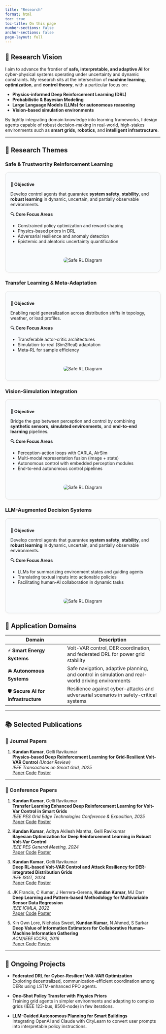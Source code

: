 ```yaml
---
title: "Research"
format: html
toc: true
toc-title: On this page
number-sections: false
anchor-sections: false
page-layout: full
---
```


## 🚀 Research Vision {#research-vision}

I aim to advance the frontier of **safe, interpretable, and adaptive AI** for cyber-physical systems operating under uncertainty and dynamic constraints. My research sits at the intersection of **machine learning**, **optimization**, and **control theory**, with a particular focus on:

- **Physics-informed Deep Reinforcement Learning (DRL)**
- **Probabilistic & Bayesian Modeling**
- **Large Language Models (LLMs) for autonomous reasoning**
- **Vision-based simulation environments**

By tightly integrating domain knowledge into learning frameworks, I design agents capable of robust decision-making in real-world, high-stakes environments such as **smart grids**, **robotics**, and **intelligent infrastructure**.

---

## 🧠 Research Themes {#research-themes}

### Safe & Trustworthy Reinforcement Learning {#safe-rl}

<div style="display: flex; flex-wrap: wrap; align-items: center; gap: 1rem; padding: 1rem; border: 1.5px solid #ddd; border-radius: 12px; background-color: #f9fbfd; box-shadow: 1px 1px 6px rgba(0,0,0,0.05); margin-bottom: 1.5rem;">

<div style="flex: 1 1 300px; min-width: 250px;">
<p><strong>🎯 Objective</strong></p>
<p>Develop control agents that guarantee <strong>system safety</strong>, <strong>stability</strong>, and <strong>robust learning</strong> in dynamic, uncertain, and partially observable environments.</p>

<p><strong>🔍 Core Focus Areas</strong></p>
<ul>
<li>Constrained policy optimization and reward shaping</li>
<li>Physics-based priors in DRL</li>
<li>Adversarial resilience and anomaly detection</li>
<li>Epistemic and aleatoric uncertainty quantification</li>
</ul>
</div>

<div style="flex: 1 1 250px; text-align: center;">
<img src="/projects1/ehr/hex_ggehr.png" alt="Safe RL Diagram" style="max-width: 100%; border-radius: 8px;">
</div>

</div>


### Transfer Learning & Meta-Adaptation {#tl-rl}

<div style="display: flex; flex-wrap: wrap; align-items: center; gap: 1rem; padding: 1rem; border: 1.5px solid #ddd; border-radius: 12px; background-color: #f9fbfd; box-shadow: 1px 1px 6px rgba(0,0,0,0.05); margin-bottom: 1.5rem;">

<div style="flex: 1 1 300px; min-width: 250px;">
<p><strong>🎯 Objective</strong></p>
<p>Enabling rapid generalization across distribution shifts in topology, weather, or load profiles.</p>

<p><strong>🔍 Core Focus Areas</strong></p>
<ul>
<li>Transferable actor-critic architectures</li>
<li>Simulation-to-real (Sim2Real) adaptation</li>
<li>Meta-RL for sample efficiency</li>
</ul>
</div>

<div style="flex: 1 1 250px; text-align: center;">
<img src="/projects1/ehr/hex_ggehr.png" alt="Safe RL Diagram" style="max-width: 100%; border-radius: 8px;">
</div>

</div>

### Vision-Simulation Integration {#vision-sim}

<div style="display: flex; flex-wrap: wrap; align-items: center; gap: 1rem; padding: 1rem; border: 1.5px solid #ddd; border-radius: 12px; background-color: #f9fbfd; box-shadow: 1px 1px 6px rgba(0,0,0,0.05); margin-bottom: 1.5rem;">

<div style="flex: 1 1 300px; min-width: 250px;">
<p><strong>🎯 Objective</strong></p>
<p>Bridge the gap between perception and control by combining **synthetic sensors**, **simulated environments**, and **end-to-end learning** pipelines.</p>

<p><strong>🔍 Core Focus Areas</strong></p>
<ul>
<li>Perception-action loops with CARLA, AirSim  </li>
<li>Multi-modal representation fusion (image + state)  </li>
<li>Autonomous control with embedded perception modules</li>
<li>End-to-end autonomous control pipelines</li>
</ul>
</div>

<div style="flex: 1 1 250px; text-align: center;">
<img src="/projects1/ehr/hex_ggehr.png" alt="Safe RL Diagram" style="max-width: 100%; border-radius: 8px;">
</div>

</div>


### LLM-Augmented Decision Systems {#llm-control}

<div style="display: flex; flex-wrap: wrap; align-items: center; gap: 1rem; padding: 1rem; border: 1.5px solid #ddd; border-radius: 12px; background-color: #f9fbfd; box-shadow: 1px 1px 6px rgba(0,0,0,0.05); margin-bottom: 1.5rem;">

<div style="flex: 1 1 300px; min-width: 250px;">
<p><strong>🎯 Objective</strong></p>
<p>Develop control agents that guarantee <strong>system safety</strong>, <strong>stability</strong>, and <strong>robust learning</strong> in dynamic, uncertain, and partially observable environments.</p>

<p><strong>🔍 Core Focus Areas</strong></p>
<ul>
<li>LLMs for summarizing environment states and guiding agents </li>
<li>Translating textual inputs into actionable policies</li>
<li>Facilitating human-AI collaboration in dynamic tasks</li>
</ul>
</div>

<div style="flex: 1 1 250px; text-align: center;">
<img src="/projects1/ehr/hex_ggehr.png" alt="Safe RL Diagram" style="max-width: 100%; border-radius: 8px;">
</div>

</div>


## 🔬 Application Domains {#application-domains}

| Domain | Description |
|--------|-------------|
| ⚡ **Smart Energy Systems** | Volt-VAR control, DER coordination, and federated DRL for power grid stability |
| 🚘 **Autonomous Systems** | Safe navigation, adaptive planning, and control in simulation and real-world driving environments |
| 🛡 **Secure AI for Infrastructure** | Resilience against cyber-attacks and adversarial scenarios in safety-critical systems |

---

## 📚 Selected Publications {#publications}

::: {.panel-tabset}

### 📝 Journal Papers

1. **Kundan Kumar**, Gelli Ravikumar  
**Physics-based Deep Reinforcement Learning for Grid-Resilient Volt-VAR Control** *(Under Review)*  
*IEEE Transactions on Smart Grid, 2025*  
<span style="display:inline-flex; gap:4px;">
<a class="btn btn-primary btn-sm" href="https://arxiv.org/abs/2202.13541">Paper</a>
<a class="btn btn-success btn-sm" href="#">Code</a>
<a class="btn btn-info btn-sm" href="#">Poster</a>
</span>

---

### 🎤 Conference Papers

1. **Kundan Kumar**, Gelli Ravikumar  
**Transfer Learning Enhanced Deep Reinforcement Learning for Volt-Var Control in Smart Grids**  
*IEEE PES Grid Edge Technologies Conference & Exposition, 2025*  
<span style="display:inline-flex; gap:4px;">
<a class="btn btn-primary btn-sm" href="https://arxiv.org/abs/2202.13541">Paper</a>
<a class="btn btn-success btn-sm" href="#">Code</a>
<a class="btn btn-info btn-sm" href="#">Poster</a>
</span>

2. **Kundan Kumar**, Aditya Akilesh Mantha, Gelli Ravikumar  
**Bayesian Optimization for Deep Reinforcement Learning in Robust Volt-Var Control**  
*IEEE PES General Meeting, 2024*  
<span style="display:inline-flex; gap:4px;">
<a class="btn btn-primary btn-sm" href="https://arxiv.org/abs/2202.13541">Paper</a>
<a class="btn btn-success btn-sm" href="#">Code</a>
<a class="btn btn-info btn-sm" href="#">Poster</a>
</span>

3. **Kundan Kumar**, Gelli Ravikumar  
**Deep RL-based Volt-VAR Control and Attack Resiliency for DER-integrated Distribution Grids**  
*IEEE ISGT, 2024*  
<span style="display:inline-flex; gap:4px;">
<a class="btn btn-primary btn-sm" href="https://ieeexplore.ieee.org/document/10454163">Paper</a>
<a class="btn btn-success btn-sm" href="#">Code</a>
<a class="btn btn-info btn-sm" href="#">Poster</a>
</span>

4. JK Francis, C Kumar, J Herrera-Gerena, **Kundan Kumar**, MJ Darr  
**Deep Learning and Pattern-based Methodology for Multivariable Sensor Data Regression**  
*IEEE ICMLA, 2022*  
<span style="display:inline-flex; gap:4px;">
<a class="btn btn-primary btn-sm" href="https://ieeexplore.ieee.org/document/10069730">Paper</a>
<a class="btn btn-success btn-sm" href="#">Code</a>
<a class="btn btn-info btn-sm" href="#">Poster</a>
</span>

5. Kin Gwn Lore, Nicholas Sweet, **Kundan Kumar**, N Ahmed, S Sarkar  
**Deep Value of Information Estimators for Collaborative Human-Machine Information Gathering**  
*ACM/IEEE ICCPS, 2016*  
<span style="display:inline-flex; gap:4px;">
<a class="btn btn-primary btn-sm" href="https://arxiv.org/abs/1512.07592">Paper</a>
<a class="btn btn-success btn-sm" href="#">Code</a>
<a class="btn btn-info btn-sm" href="#">Poster</a>
</span>

:::

---

## 🧪 Ongoing Projects {#ongoing-projects}

- **Federated DRL for Cyber-Resilient Volt-VAR Optimization**  
  Exploring decentralized, communication-efficient coordination among DERs using LSTM-enhanced PPO agents.

- **One-Shot Policy Transfer with Physics Priors**  
  Training grid agents in simpler environments and adapting to complex grids (IEEE 123-bus, 8500-node) in few iterations.

- **LLM-Guided Autonomous Planning for Smart Buildings**  
  Integrating OpenAI and Claude with CityLearn to convert user prompts into interpretable policy instructions.

